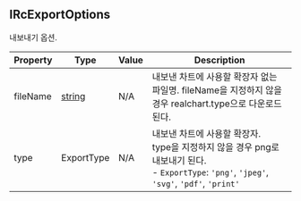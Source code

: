 ## IRcExportOptions

내보내기 옵션.

| Property | Type | Value | Description |
| ----------- | ----------- | ----------- | ----------- |
| fileName | [string](https://developer.mozilla.org/en-US/docs/Web/JavaScript/Reference/Global_Objects/String) | N/A | 내보낸 차트에 사용할 확장자 없는 파일명. fileName을 지정하지 않을 경우 realchart.type으로 다운로드 된다. |
| type | ExportType | N/A | 내보낸 차트에 사용할 확장자.<br/> type을 지정하지 않을 경우 png로 내보내기 된다.<br/> - `ExportType`: `'png'`, `'jpeg'`, `'svg'`, `'pdf'`, `'print'` |